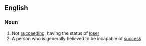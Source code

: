==English==
===Noun===
#Not [[succeeding]], having the status of [[loser]]
#A person who is generally believed to be incapable of [[success]]